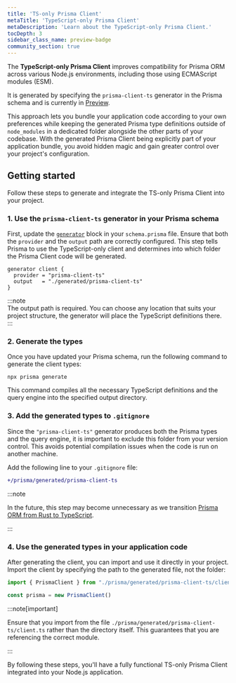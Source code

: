 ```yaml
---
title: 'TS-only Prisma Client'  
metaTitle: 'TypeScript-only Prisma Client'  
metaDescription: 'Learn about the TypeScript-only Prisma Client.'  
tocDepth: 3  
sidebar_class_name: preview-badge
community_section: true
---
```


The **TypeScript-only Prisma Client** improves compatibility for Prisma ORM across various Node.js environments, including those using ECMAScript modules (ESM). 

It is generated by specifying the `prisma-client-ts` generator in the Prisma schema and is currently in [Preview](/orm/more/releases#preview). 

This approach lets you bundle your application code according to your own preferences while keeping the generated Prisma type definitions outside of `node_modules` in a dedicated folder alongside the other parts of your codebase. With the generated Prisma Client being explicitly part of your application bundle, you avoid hidden magic and gain greater control over your project's configuration.

## Getting started

Follow these steps to generate and integrate the TS-only Prisma Client into your project.

### 1. Use the `prisma-client-ts` generator in your Prisma schema

First, update the [`generator`](/orm/prisma-schema/overview/generators) block in your `schema.prisma` file. Ensure that both the `provider` and the `output` path are correctly configured. This step tells Prisma to use the TypeScript-only client and determines into which folder the Prisma Client code will be generated.

```prisma file=schema.prisma
generator client {
  provider = "prisma-client-ts"
  output   = "./generated/prisma-client-ts"
}
```

:::note  
The output path is required. You can choose any location that suits your project structure, the generator will place the TypeScript definitions there.  
:::

### 2. Generate the types

Once you have updated your Prisma schema, run the following command to generate the client types:

```terminal
npx prisma generate
```

This command compiles all the necessary TypeScript definitions and the query engine into the specified output directory.

### 3. Add the generated types to `.gitignore`

Since the `"prisma-client-ts"` generator produces both the Prisma types and the query engine, it is important to exclude this folder from your version control. This avoids potential compilation issues when the code is run on another machine.

Add the following line to your `.gitignore` file:

```diff
+/prisma/generated/prisma-client-ts
```

:::note

In the future, this step may become unnecessary as we transition [Prisma ORM from Rust to TypeScript](https://www.prisma.io/blog/rust-to-typescript-update-boosting-prisma-orm-performance?utm_source=docs&utm_medium=inline_text).

:::

### 4. Use the generated types in your application code

After generating the client, you can import and use it directly in your project. Import the client by specifying the path to the generated file, not the folder:

```ts
import { PrismaClient } from "./prisma/generated/prisma-client-ts/client.ts"

const prisma = new PrismaClient()
```

:::note[important]

Ensure that you import from the file `./prisma/generated/prisma-client-ts/client.ts` rather than the directory itself. This guarantees that you are referencing the correct module.

:::

By following these steps, you'll have a fully functional TS-only Prisma Client integrated into your Node.js application.